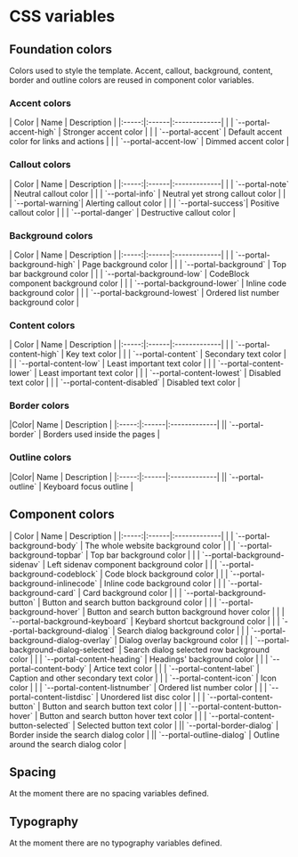
# CSS variables

## Foundation colors

Colors used to style the template. Accent, callout, background, content, border and outline colors are reused in component color variables.

### Accent colors

<div className="css-variable-table-style">
| Color | Name | Description |
|:-----:|:------|:-------------|
| <ColorSwatch className="bg-portal-accent-high" /> | `--portal-accent-high` | Stronger accent color |
| <ColorSwatch className="bg-portal-accent" /> |         `--portal-accent` | Default accent color for links and actions |
| <ColorSwatch className="bg-portal-accent-low" /> |  `--portal-accent-low` | Dimmed accent color |
</div>

### Callout colors

<div className="css-variable-table-style">
| Color | Name | Description |
|:-----:|:------|:-------------|
| <ColorSwatch className="bg-[--portal-note]" />    | `--portal-note`   | Neutral callout color |
| <ColorSwatch className="bg-[--portal-info]" />    | `--portal-info`   | Neutral yet strong callout color |
| <ColorSwatch className="bg-[--portal-warning]" /> | `--portal-warning`| Alerting callout color |
| <ColorSwatch className="bg-[--portal-success]" /> | `--portal-success`| Positive callout color |
| <ColorSwatch className="bg-[--portal-danger]" />  | `--portal-danger` | Destructive callout color |
</div>

### Background colors

<div className="css-variable-table-style">
| Color | Name | Description |
|:-----:|:------|:-------------|
| <ColorSwatch className="bg-portal-background-high" /> | `--portal-background-high` | Page background color |
| <ColorSwatch className="bg-portal-background" /> | `--portal-background` | Top bar background color |
| <ColorSwatch className="bg-portal-background-low" /> | `--portal-background-low` | CodeBlock component background color |
| <ColorSwatch className="bg-portal-background-lower" /> | `--portal-background-lower` | Inline code background color |
| <ColorSwatch className="bg-portal-background-lowest" /> | `--portal-background-lowest` | Ordered list number background color |
</div>

### Content colors

<div className="css-variable-table-style">
| Color | Name | Description |
|:-----:|:------|:-------------|
| <ColorSwatch className="bg-portal-content-high" />           | `--portal-content-high` | Key text color |
| <ColorSwatch className="bg-portal-content" /> | `--portal-content` | Secondary text color |
| <ColorSwatch className="bg-portal-content-low" /> | `--portal-content-low` | Least important text color |
| <ColorSwatch className="bg-portal-content-lower" /> | `--portal-content-lower` | Least important text color |
| <ColorSwatch className="bg-portal-content-lowest" /> | `--portal-content-lowest` | Disabled text color |
| <ColorSwatch className="bg-portal-content-disabled" /> | `--portal-content-disabled` | Disabled text color |
</div>

### Border colors

<div className="css-variable-table-style">
|Color| Name | Description |
|:-----:|:------|:-------------|
|<ColorSwatch className="bg-portal-border" />| `--portal-border` | Borders used inside the pages |
</div>

### Outline colors

<div className="css-variable-table-style">
|Color| Name | Description |
|:-----:|:------|:-------------|
|<ColorSwatch className="bg-portal-outline" />| `--portal-outline` | Keyboard focus outline |
</div>

## Component colors

<div className="css-variable-table-style">
| Color | Name | Description |
|:-----:|:------|:-------------|
| <ColorSwatch className="bg-portal-background-body" /> | `--portal-background-body` | The whole website background color |
| <ColorSwatch className="bg-portal-background-topbar" /> | `--portal-background-topbar` | Top bar background color |
| <ColorSwatch className="bg-portal-background-sidenav" /> | `--portal-background-sidenav` | Left sidenav component background color |
| <ColorSwatch className="bg-portal-background-codeblock" /> | `--portal-background-codeblock` | Code block background color |
| <ColorSwatch className="bg-portal-background-inlinecode" /> | `--portal-background-inlinecode` | Inline code background color |
| <ColorSwatch className="bg-portal-background-card" /> | `--portal-background-card` | Card background color |
| <ColorSwatch className="bg-portal-background-button" /> | `--portal-background-button` | Button and search button background color |
| <ColorSwatch className="bg-portal-background-button-hover" /> | `--portal-background-hover` | Button and search button background hover color |
| <ColorSwatch className="bg-portal-background-keyboard" /> | `--portal-background-keyboard` | Keybard shortcut background color |
| <ColorSwatch className="bg-portal-background-dialog" /> | `--portal-background-dialog` | Search dialog background color |
| <ColorSwatch className="bg-portal-background-dialog-overlay" /> | `--portal-background-dialog-overlay` | Dialog overlay background color |
| <ColorSwatch className="bg-portal-background-dialog-selected" /> | `--portal-background-dialog-selected` | Search dialog selected row background color |
| <ColorSwatch className="bg-portal-content-heading" /> | `--portal-content-heading` | Headings' background color |
| <ColorSwatch className="bg-portal-content-body" /> | `--portal-content-body` | Artice text color |
| <ColorSwatch className="bg-portal-content-label" /> | `--portal-content-label` | Caption and other secondary text color |
| <ColorSwatch className="bg-portal-content-icon" /> | `--portal-content-icon` | Icon color |
| <ColorSwatch className="bg-portal-content-listumber" /> | `--portal-content-listnumber` | Ordered list number color |
| <ColorSwatch className="bg-portal-content-listdisc" /> | `--portal-content-listdisc` | Unordered list disc color |
| <ColorSwatch className="bg-portal-content-button" /> | `--portal-content-button` | Button and search button text color |
| <ColorSwatch className="bg-portal-content-button-hover" /> | `--portal-content-button-hover` | Button and search button hover text color |
| <ColorSwatch className="bg-portal-content-button-selected" /> | `--portal-content-button-selected` | Selected button text color |
|<ColorSwatch className="bg-portal-border-dialog" />| `--portal-border-dialog` | Border inside the search dialog color |
|<ColorSwatch className="bg-portal-outline-dialog" />| `--portal-outline-dialog` | Outline around the search dialog color |
</div>

## Spacing

At the moment there are no spacing variables defined.

## Typography

At the moment there are no typography variables defined.